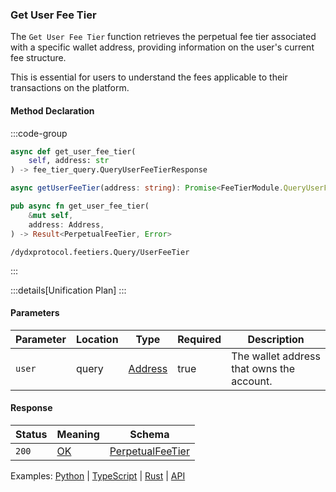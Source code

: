 ### Get User Fee Tier

The `Get User Fee Tier` function retrieves the perpetual fee tier associated with a specific wallet address, providing information on the user's current fee structure.

This is essential for users to understand the fees applicable to their transactions on the platform.

#### Method Declaration

:::code-group

```python [Python]
async def get_user_fee_tier(
    self, address: str
) -> fee_tier_query.QueryUserFeeTierResponse
```

```typescript [TypeScript]
async getUserFeeTier(address: string): Promise<FeeTierModule.QueryUserFeeTierResponse>
```

```rust [Rust]
pub async fn get_user_fee_tier(
    &mut self,
    address: Address,
) -> Result<PerpetualFeeTier, Error>
```

```url [API]
/dydxprotocol.feetiers.Query/UserFeeTier
```

:::

:::details[Unification Plan]
:::

#### Parameters

| Parameter           | Location | Type               | Required    | Description                                                           |
| ------------------- | -------- | ------------------ | ----------- | --------------------------------------------------------------------- |
| `user`              | query    | [Address]          | true        | The wallet address that owns the account.                             |

#### Response

| Status | Meaning     | Schema                          |
| ------ | ----------- | ------------------------------- |
| `200`  | [OK]        | [PerpetualFeeTier]              |

Examples: [Python] | [TypeScript] | [Rust] | [API]

[Python]: https://github.com/dydxprotocol/v4-clients/blob/3e8c7e1b960291b7ef273962d374d9934a5c4d33/v4-client-py-v2/examples/validator_get_example.py#L176
[TypeScript]: https://github.com/dydxprotocol/v4-clients/blob/3e8c7e1b960291b7ef273962d374d9934a5c4d33/v4-client-js/examples/validator_get_example.ts#L73
[Rust]: https://github.com/dydxprotocol/v4-clients/blob/3e8c7e1b960291b7ef273962d374d9934a5c4d33/v4-client-rs/client/examples/validator_get.rs#L113
[API]: https://test-dydx-rest.kingnodes.com/dydxprotocol/v4/feetiers/user_fee_tier?user=dydx14zzueazeh0hj67cghhf9jypslcf9sh2n5k6art

[Address]: /types/address
[OK]: /types/ok
[PerpetualFeeTier]: /types/perpetual_fee_tier
